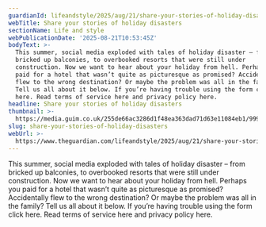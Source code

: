 ```yaml
---
guardianId: lifeandstyle/2025/aug/21/share-your-stories-of-holiday-disasters
webTitle: Share your stories of holiday disasters
sectionName: Life and style
webPublicationDate: '2025-08-21T10:53:45Z'
bodyText: >-
  This summer, social media exploded with tales of holiday disaster – from
  bricked up balconies, to overbooked resorts that were still under
  construction. Now we want to hear about your holiday from hell. Perhaps you
  paid for a hotel that wasn’t quite as picturesque as promised? Accidentally
  flew to the wrong destination? Or maybe the problem was all in the family?
  Tell us all about it below. If you’re having trouble using the form click
  here. Read terms of service here and privacy policy here.
headline: Share your stories of holiday disasters
thumbnail: >-
  https://media.guim.co.uk/255de66ac3286d1f48ea363dad71d63e11084eb1/999_644_3160_2534/500.jpg
slug: share-your-stories-of-holiday-disasters
webUrl: >-
  https://www.theguardian.com/lifeandstyle/2025/aug/21/share-your-stories-of-holiday-disasters
---
```

This summer, social media exploded with tales of holiday disaster – from bricked up balconies, to overbooked resorts that were still under construction. Now we want to hear about your holiday from hell. Perhaps you paid for a hotel that wasn’t quite as picturesque as promised? Accidentally flew to the wrong destination? Or maybe the problem was all in the family? Tell us all about it below. If you’re having trouble using the form click here. Read terms of service here and privacy policy here.
